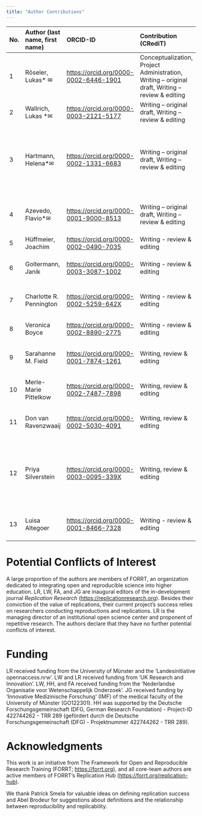 ```yaml
---
title: "Author Contributions"
---
```


| No. | Author (last name, first name) | ORCID-ID | Contribution (CRediT) | Affiliation | Country | E-Mail (should be valid for multiple years, used for communication) |
| :---- | :---- | :---- | :---- | :---- | :---- | :---- |
| 1 | Röseler, Lukas\* ✉ | [https://orcid.org/0000-0002-6446-1901](https://orcid.org/0000-0002-6446-1901) | Conceptualization, Project Administration, Writing – original draft, Writing – review & editing  | Münster Center for Open Science, University of Münster | Germany | [lukas.roeseler@uni-muenster.de](mailto:lukas.roeseler@uni-muenster.de) |
| 2 | Wallrich, Lukas \*✉ | [https://orcid.org/0000-0003-2121-5177](https://orcid.org/0000-0003-2121-5177)  | Writing – original draft, Writing – review & editing | Birkbeck Business School, University of London | United Kingdom | [l.wallrich@bbk.ac.uk](mailto:l.wallrich@bbk.ac.uk) |
| 3 | Hartmann, Helena\*✉ | [https://orcid.org/0000-0002-1331-6683](https://orcid.org/0000-0002-1331-6683)  | Writing – original draft, Writing – review & editing | Department for Neurology and Center for Translational Neuro- and Behavioral Sciences (C-TNBS), University Hospital Essen | Germany | [helena.hartmann@uk-essen.de](mailto:helena.hartmann@uk-essen.de)  |
| 4 | Azevedo, Flavio\*✉ | [https://orcid.org/0000-0001-9000-8513](https://orcid.org/0000-0001-9000-8513)  | Writing – original draft, Writing – review & editing | University of Utrecht, Department of Interdisciplinary Social Science | Netherlands | [f.a.azevedo@uu.nl](mailto:f.a.azevedo@uu.nl)  |
| 5 | Hüffmeier, Joachim | [https://orcid.org/0000-0002-0490-7035](https://orcid.org/0000-0002-0490-7035)  | Writing \- review & editing | TU Dortmund University | Germany | joachim.hueffmeier@tu-dortmund.de |
| 6 | Goltermann, Janik | [https://orcid.org/0000-0003-3087-1002](https://orcid.org/0000-0003-3087-1002)  | Writing \- review & editing | University of Münster, Institute for Translational Psychiatry | Germany | janik.goltermann@gmail.com |
| 7 | Charlotte R. Pennington | [https://orcid.org/0000-0002-5259-642X](https://orcid.org/0000-0002-5259-642X)  | Writing \- review & editing | School of Psychology, Aston University, Birmingham | United Kingdom | c.pennington@aston.ac.uk |
| 8 | Veronica Boyce | [https://orcid.org/0000-0002-8890-2775](https://orcid.org/0000-0002-8890-2775)  | Writing \- review & editing  | Department of Psychology, Stanford University | United States | vboyce@stanford.edu |
| 9 | Sarahanne M. Field | [https://orcid.org/0000-0001-7874-1261](https://orcid.org/0000-0001-7874-1261)  | Writing, review & editing | Department of pedagogy, University of Groningen | Netherlands | s.m.field@rug.nl |
| 10 | Merle-Marie Pittelkow | [https://orcid.org/0000-0002-7487-7898](https://orcid.org/0000-0002-7487-7898)  | Writing, review & editing | Berlin Institute of Health at Charité \- Universitätsmedizin Berlin | Germany | merle-marie.pittelkow@bih-charite.de |
| 11 | Don van Ravenzwaaij | [https://orcid.org/0000-0002-5030-4091](https://orcid.org/0000-0002-5030-4091)  | Writing, review & editing | Department of psychology, University of Groningen | Netherlands | d.van.ravenzwaaij@rug.nl |
| 12 | Priya Silverstein | [https://orcid.org/0000-0003-0095-339X](https://orcid.org/0000-0003-0095-339X) | Writing, review & editing | Center for Neuroscience and Cell Biology, University of Coimbra; Institute for Globally Distributed Open Research and Education | Portugal | priyasilverstein@gmail.com |
| 13 | Luisa Altegoer | [https://orcid.org/0000-0001-8466-7328](https://orcid.org/0000-0001-8466-7328)  | Writing \- review & editing | University of Münster, Institute for Translational Psychiatry | Germany | luisa.altegoer@uni-muenster.de |

# Potential Conflicts of Interest {#potential-conflicts-of-interest}

A large proportion of the authors are members of FORRT, an organization dedicated to integrating open and reproducible science into higher education. LR, LW, FA, and JG are inaugural editors of the in-development journal *Replication Research* ([https://replicationresearch.org](https://replicationresearch.org)). Besides their conviction of the value of replications, their current project’s success relies on researchers conducting reproductions and replications. LR is the managing director of an institutional open science center and proponent of repetitive research. The authors declare that they have no further potential conflicts of interest.

# Funding {#funding}

LR received funding from the University of Münster and the ‘Landesinitiative opennaccess.nrw’. LW and LR received funding from ‘UK Research and Innovation’. LW, HH, and FA received funding from the ‘Nederlandse Organisatie voor Wetenschappelijk Onderzoek’. JG received funding by ‘Innovative Medizinische Forschung’ (IMF) of the medical faculty of the University of Münster (GO122301). HH was supported by the Deutsche Forschungsgemeinschaft (DFG, German Research Foundation) \- Project-ID 422744262 \- TRR 289 (gefördert durch die Deutsche Forschungsgemeinschaft (DFG) \- Projektnummer 422744262 \- TRR 289).

# Acknowledgments {#acknowledgments}

This work is an initiative from The Framework for Open and Reproducible Research Training (FORRT; [https://forrt.org](https://forrt.org)), and all core-team authors are active members of FORRT’s Replication Hub ([https://forrt.org/replication-hub](https://forrt.org/replication-hub/)).

We thank Patrick Smela for valuable ideas on defining replication success and Abel Brodeur for suggestions about definitions and the relationship between reproducibility and replicability.
